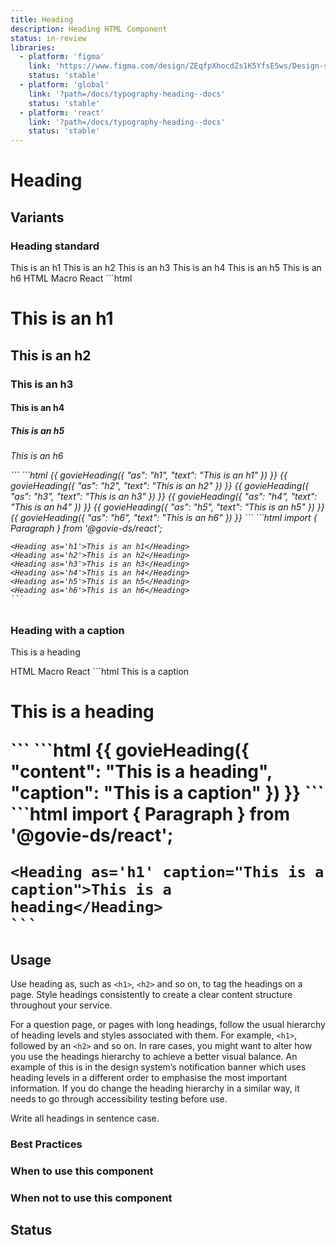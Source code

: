 ```yaml
---
title: Heading
description: Heading HTML Component
status: in-review
libraries:
  - platform: 'figma'
    link: 'https://www.figma.com/design/ZEqfpXhocdZs1K5YfsE5ws/Design-system?node-id=32-923&t=Re0xIRAmWNDNItHY-4'
    status: 'stable'
  - platform: 'global'
    link: '?path=/docs/typography-heading--docs'
    status: 'stable'
  - platform: 'react'
    link: '?path=/docs/typography-heading--docs'
    status: 'stable'
---
```


# Heading

## Variants

### Heading standard

<ComponentContainer>
  <Heading as='h1'>This is an h1</Heading>
  <Heading as='h2'>This is an h2</Heading>
  <Heading as='h3'>This is an h3</Heading>
  <Heading as='h4'>This is an h4</Heading>
  <Heading as='h5'>This is an h5</Heading>
  <Heading as='h6'>This is an h6</Heading>
</ComponentContainer>

<Tabs id="tab1">
  <TabList>
    <TabItem value="tab11" checked>HTML</TabItem>
    <TabItem value="tab12">Macro</TabItem>
    <TabItem value="tab13">React</TabItem>
  </TabList>
  <TabPanel value="tab11">        
    ```html
    <h1 class="gi-heading-xl">This is an h1</p>
    <h2 class="gi-heading-lg">This is an h2</p>
    <h3 class="gi-heading-md">This is an h3</p>
    <h4 class="gi-heading-sm">This is an h4</p>
    <h5 class="gi-heading-xs">This is an h5</p>
    <h6 class="gi-heading-2xs">This is an h6</p>
    ```
  </TabPanel>
  <TabPanel value="tab12">        
    ```html
    {{ govieHeading({ "as": "h1", "text": "This is an h1" }) }}
    {{ govieHeading({ "as": "h2", "text": "This is an h2" }) }}
    {{ govieHeading({ "as": "h3", "text": "This is an h3" }) }}
    {{ govieHeading({ "as": "h4", "text": "This is an h4" }) }}
    {{ govieHeading({ "as": "h5", "text": "This is an h5" }) }}
    {{ govieHeading({ "as": "h6", "text": "This is an h6" }) }}
    ```
  </TabPanel>
  <TabPanel value="tab13">
    ```html
    import { Paragraph } from '@govie-ds/react';

    <Heading as='h1'>This is an h1</Heading>
    <Heading as='h2'>This is an h2</Heading>
    <Heading as='h3'>This is an h3</Heading>
    <Heading as='h4'>This is an h4</Heading>
    <Heading as='h5'>This is an h5</Heading>
    <Heading as='h6'>This is an h6</Heading>
    ```
  </TabPanel>
</Tabs>

### Heading with a caption

<Heading caption="This is a caption">This is a heading</Heading>

<Tabs id="tab2">
  <TabList>
    <TabItem value="tab21" checked>HTML</TabItem>
    <TabItem value="tab22">Macro</TabItem>
    <TabItem value="tab23">React</TabItem>
  </TabList>
  <TabPanel value="tab21">        
    ```html
    <span className="gi-text-gray-500">This is a caption</span>
    <h1 class="gi-heading-xl">This is a heading</p>
    ```
  </TabPanel>
  <TabPanel value="tab22">        
    ```html
    {{ 
      govieHeading({
        "content": "This is a heading", 
        "caption": "This is a caption"
      }) 
    }}
    ```
  </TabPanel>
  <TabPanel value="tab23">
    ```html
    import { Paragraph } from '@govie-ds/react';

    <Heading as='h1' caption="This is a caption">This is a heading</Heading>
    ```
  </TabPanel>
</Tabs>

## Usage

Use heading as, such as `<h1>`, `<h2>` and so on, to tag the headings on a page. Style headings consistently to create a clear content structure throughout your service.

For a question page, or pages with long headings, follow the usual hierarchy of heading levels and styles associated with them. For example, `<h1>`, followed by an `<h2>` and so on. In rare cases, you might want to alter how you use the headings hierarchy to achieve a better visual balance. An example of this is in the design system’s notification banner which uses heading levels in a different order to emphasise the most important information. If you do change the heading hierarchy in a similar way, it needs to go through accessibility testing before use.

Write all headings in sentence case.

### Best Practices

### When to use this component

### When not to use this component

## Status

<ComponentStatusBlock componentId="heading" />

